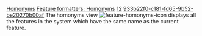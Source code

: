[[Property:title|Homonyms]]
[[Property:link_title|Feature formatters: Homonyms]]
[[Property:weight|12]]
[[Property:uuid|933b22f0-c181-fd65-9b52-be20270b00af]]
The homonyms view  [[Image:feature-homonyms-icon]]  displays all the features in the system which have the same name as the current feature. 

{{warning| '''Caution''': This operation may take a long time if the system has a lot of classes. }}

{{seealso|<br/>
[[Implementers|Implementers]]  }}




